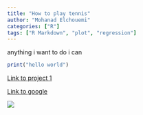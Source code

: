 ```yaml
---
title: "How to play tennis"
author: "Mohanad Elchouemi"
categories: ["R"]
tags: ["R Markdown", "plot", "regression"]
---
```


anything i want to do i can


```r
print("hello world")
```

[Link to project 1](/project/project1/)

[Link to google](https://www.google.com)

![](/img/forWebby.jpeg)